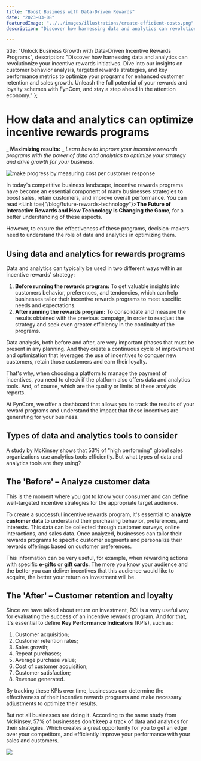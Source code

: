 ```yaml
---
title: "Boost Business with Data-Driven Rewards"
date: "2023-03-08"
featuredImage: "../../images/illustrations/create-efficient-costs.png"
description: "Discover how harnessing data and analytics can revolutionize your incentive rewards initiatives. Dive into our insights on customer behavior analysis, targeted rewards strategies, and key performance metrics to optimize your programs for enhanced customer retention and sales growth. Unleash the full potential of your rewards and loyalty schemes with FynCom, and stay a step ahead in the attention economy."

---
```



title: "Unlock Business Growth with Data-Driven Incentive Rewards Programs",
description: "Discover how harnessing data and analytics can revolutionize your incentive rewards initiatives. Dive into our insights on customer behavior analysis, targeted rewards strategies, and key performance metrics to optimize your programs for enhanced customer retention and sales growth. Unleash the full potential of your rewards and loyalty schemes with FynCom, and stay a step ahead in the attention economy."
};

<Wrapper seo={meta}>

  # How data and analytics can optimize incentive rewards programs

  _ **Maximizing results:** _ _Learn how to improve your incentive rewards programs with the power of data and analytics to optimize your strategy and drive growth for your business._

  <img src={createEfficientCosts} alt="make progress by measuring cost per customer response" />

  In today's competitive business landscape, incentive rewards programs have become an essential component of many businesses strategies to boost sales, retain customers, and improve overall performance. You can read <Link to={"/blog/future-rewards-technology"}>**The Future of Interactive Rewards and How Technology Is Changing the Game**</Link>, for a better understanding of these aspects.

  However, to ensure the effectiveness of these programs, decision-makers need to understand the role of data and analytics in optimizing them.

  ## **Using data and analytics for rewards programs**

  Data and analytics can typically be used in two different ways within an incentive rewards' strategy:

  1. **Before running the rewards program:** To get valuable insights into customers behavior, preferences, and tendencies, which can help businesses tailor their incentive rewards programs to meet specific needs and expectations.
  2. **After running the rewards program:** To consolidate and measure the results obtained with the previous campaign, in order to readjust the strategy and seek even greater efficiency in the continuity of the programs.

  Data analysis, both before and after, are very important phases that must be present in any planning. And they create a continuous cycle of improvement and optimization that leverages the use of incentives to conquer new customers, retain those customers and earn their loyalty.

  That's why, when choosing a platform to manage the payment of incentives, you need to check if the platform also offers data and analytics tools. And, of course, which are the quality or limits of these analysis reports.

  At FynCom, we offer a dashboard that allows you to track the results of your reward programs and understand the impact that these incentives are generating for your business.

  ## **Types of data and analytics tools to consider**

  A study by McKinsey shows that 53% of "high performing" global sales organizations use analytics tools efficiently. But what types of data and analytics tools are they using?

  ## **The 'Before' – Analyze customer data**

  This is the moment where you got to know your consumer and can define well-targeted incentive strategies for the appropriate target audience.

  To create a successful incentive rewards program, it's essential to **analyze customer data** to understand their purchasing behavior, preferences, and interests. This data can be collected through customer surveys, online interactions, and sales data. Once analyzed, businesses can tailor their rewards programs to specific customer segments and personalize their rewards offerings based on customer preferences.

  This information can be very useful, for example, when rewarding actions with specific **e-gifts** or **gift cards**. The more you know your audience and the better you can deliver incentives that this audience would like to acquire, the better your return on investment will be.

  ## **The 'After' – Customer retention and loyalty**

  Since we have talked about return on investment, ROI is a very useful way for evaluating the success of an incentive rewards program. And for that, it's essential to define **Key Performance Indicators** (KPIs), such as:

  1. Customer acquisition;
  2. Customer retention rates;
  3. Sales growth;
  4. Repeat purchases;
  5. Average purchase value;
  6. Cost of customer acquisition;
  7. Customer satisfaction;
  8. Revenue generated.

  By tracking these KPIs over time, businesses can determine the effectiveness of their incentive rewards programs and make necessary adjustments to optimize their results.

  But not all businesses are doing it. According to the same study from McKinsey, 57% of businesses don't keep a track of data and analytics for their strategies. Which creates a great opportunity for you to get an edge over your competitors, and efficiently improve your performance with your sales and customers.

  ![](RackMultipart20231114-1-k5n2dw_html_854fb5ecc2084940.png)
</Wrapper>
